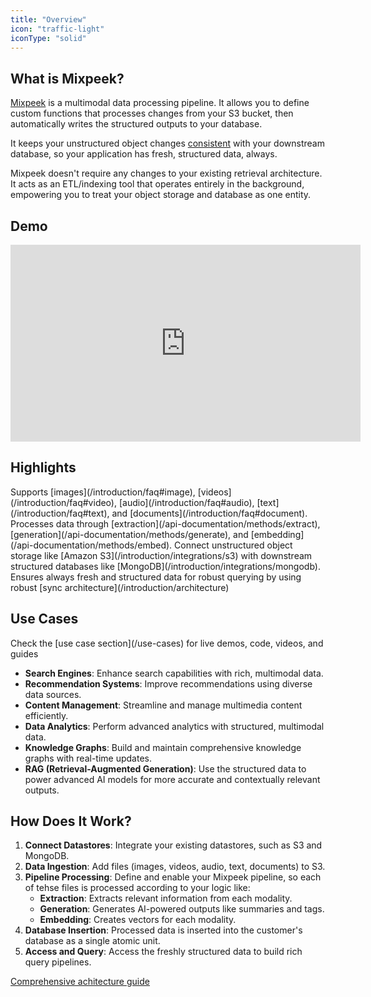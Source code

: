 ```yaml
---
title: "Overview"
icon: "traffic-light"
iconType: "solid"
---
```


## What is Mixpeek?

[Mixpeek](https://mixpeek.com) is a multimodal data processing pipeline. It allows you to define custom functions that processes changes from your S3 bucket, then automatically writes the structured outputs to your database.

It keeps your unstructured object changes [consistent](/introduction/architecture) with your downstream database, so your application has fresh, structured data, always.

Mixpeek doesn't require any changes to your existing retrieval architecture. It acts as an ETL/indexing tool that operates entirely in the background, empowering you to treat your object storage and database as one entity.

## Demo

<iframe
  width="560"
  height="315"
  src="https://www.youtube.com/embed/gLFOIPpP2QM?si=rr-s0V7hz2Wv6c3w"
  title="YouTube video player"
  frameborder="0"
  allow="accelerometer; autoplay; clipboard-write; encrypted-media; gyroscope; picture-in-picture; web-share"
  referrerpolicy="strict-origin-when-cross-origin"
  allowfullscreen
></iframe>

## Highlights

<CardGroup cols={2}>
  <Card title="Multimodal Data Handling" icon="files">
    Supports [images](/introduction/faq#image),
    [videos](/introduction/faq#video), [audio](/introduction/faq#audio),
    [text](/introduction/faq#text), and [documents](/introduction/faq#document).
  </Card>
  <Card title="Automated Pipeline" icon="pipe-valve">
    Processes data through [extraction](/api-documentation/methods/extract),
    [generation](/api-documentation/methods/generate), and
    [embedding](/api-documentation/methods/embed).
  </Card>
  <Card title="Seamless Integration" icon="plug">
    Connect unstructured object storage like [Amazon
    S3](/introduction/integrations/s3) with downstream structured databases like
    [MongoDB](/introduction/integrations/mongodb).
  </Card>
  <Card title="Real-Time Updates" icon="timer">
    Ensures always fresh and structured data for robust querying by using robust
    [sync architecture](/introduction/architecture)
  </Card>
</CardGroup>

## Use Cases

<Note>
  Check the [use case section](/use-cases) for live demos, code, videos, and
  guides
</Note>

- **Search Engines**: Enhance search capabilities with rich, multimodal data.
- **Recommendation Systems**: Improve recommendations using diverse data sources.
- **Content Management**: Streamline and manage multimedia content efficiently.
- **Data Analytics**: Perform advanced analytics with structured, multimodal data.
- **Knowledge Graphs**: Build and maintain comprehensive knowledge graphs with real-time updates.
- **RAG (Retrieval-Augmented Generation)**: Use the structured data to power advanced AI models for more accurate and contextually relevant outputs.

## How Does It Work?

1. **Connect Datastores**: Integrate your existing datastores, such as S3 and MongoDB.
2. **Data Ingestion**: Add files (images, videos, audio, text, documents) to S3.
3. **Pipeline Processing**: Define and enable your Mixpeek pipeline, so each of tehse files is processed according to your logic like:
   - **Extraction**: Extracts relevant information from each modality.
   - **Generation**: Generates AI-powered outputs like summaries and tags.
   - **Embedding**: Creates vectors for each modality.
4. **Database Insertion**: Processed data is inserted into the customer's database as a single atomic unit.
5. **Access and Query**: Access the freshly structured data to build rich query pipelines.

<Note>[Comprehensive achitecture guide](/introduction/architecture)</Note>
